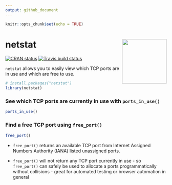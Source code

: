 ```yaml
---
output: github_document
---
```


```r
knitr::opts_chunk$set(echo = TRUE)
```

# netstat <a href='https://github.com/stevecondylios/netstat'><img src='man/figures/netstat.png' align="right" height="139" /></a>

<!-- badges: start -->
[![CRAN status](https://www.r-pkg.org/badges/version/netstat)](https://cran.r-project.org/package=netstat)
[![Travis build status](https://travis-ci.org/stevecondylios/netstat.svg?branch=master)](https://travis-ci.org/stevecondylios/netstat)
<!-- badges: end -->

`netstat` allows you to easily view which TCP ports are in use and which are free to use. 


```r
# install.packages("netstat")
library(netstat)
```

### See which TCP ports are currently in use with `ports_in_use()`

```r
ports_in_use()
```

### Find a free TCP port using `free_port()`

```r
free_port()
```

* `free_port()` returns an available TCP port from Internet Assigned Numbers Authority (IANA) listed 
unassigned ports. 

* `free_port()` will not return any TCP port currently in use - so 
`free_port()` can safely be used to allocate a ports programmatically without collisions - great for 
automated testing or browser automation in general



